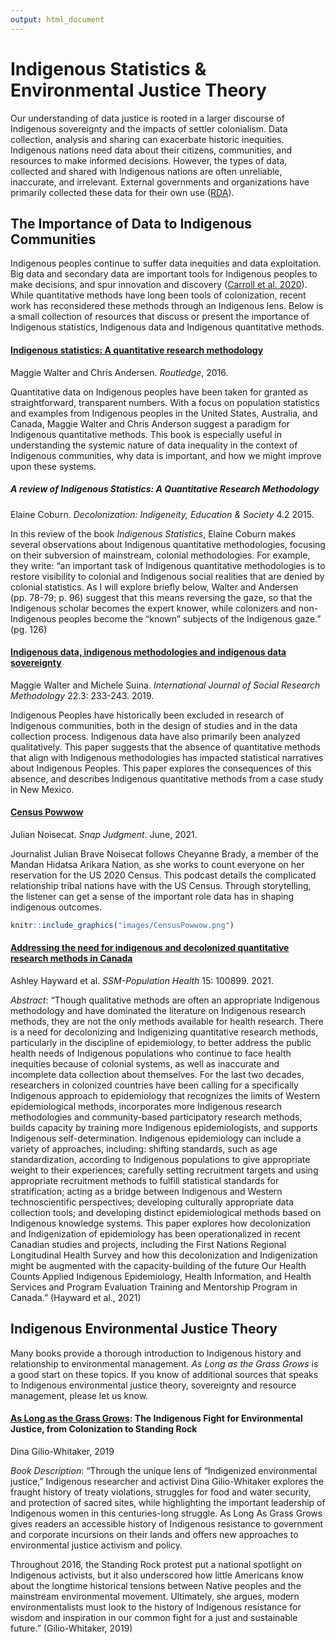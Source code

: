 ```yaml
---
output: html_document
---
```


# Indigenous Statistics & Environmental Justice Theory
Our understanding of data justice is rooted in a larger discourse of Indigenous sovereignty and the impacts of settler colonialism. Data collection, analysis and sharing can exacerbate historic inequities. Indigenous nations need data about their citizens, communities, and resources to make informed decisions. However, the types of data, collected and shared with Indigenous nations are often unreliable, inaccurate, and irrelevant. External governments and organizations have primarily collected these data for their own use ([RDA](https://www.rd-alliance.org/group/international-indigenous-data-sovereignty-ig/case-statement/international-indigenous-data)). 

## The Importance of Data to Indigenous Communities
Indigenous peoples continue to suffer data inequities and data exploitation. Big data and secondary data are important tools for Indigenous peoples to make decisions, and spur innovation and discovery ([Carroll et al. 2020](https://repository.oceanbestpractices.org/bitstream/handle/11329/1507/1158-8528-2-PB.pdf?sequence=1&isAllowed=y)). While quantitative methods have long been tools of colonization, recent work has reconsidered these methods through an Indigenous lens. Below is a small collection of resources that discuss or present the importance of Indigenous statistics, Indigenous data and Indigenous quantitative methods.

#### [Indigenous statistics: A quantitative research methodology](https://www.taylorfrancis.com/books/mono/10.4324/9781315426570/indigenous-statistics-maggie-walter-chris-andersen){-} 
Maggie Walter and Chris Andersen. *Routledge*, 2016. 

Quantitative data on Indigenous peoples have been taken for granted as straightforward, transparent numbers. With a focus on population statistics and examples from Indigenous peoples in the United States, Australia, and Canada, Maggie Walter and Chris Anderson suggest a paradigm for Indigenous quantitative methods. This book is especially useful in understanding the systemic nature of data inequality in the context of Indigenous communities, why data is important, and how we might improve upon these systems.

##### A review of Indigenous Statistics: A Quantitative Research Methodology {-} 
Elaine Coburn. *Decolonization: Indigeneity, Education & Society* 4.2 2015. 

In this review of the book *Indigenous Statistics*, Elaine Coburn makes several observations about Indigenous quantitative methodologies, focusing on their subversion of mainstream, colonial methodologies. For example, they write: "an important task of Indigenous quantitative methodologies is to restore visibility to colonial and Indigenous social realities that are denied by colonial statistics. As I will explore briefly below, Walter and Andersen (pp. 78-79; p. 96) suggest that this means reversing the gaze, so that the Indigenous scholar becomes the expert knower, while colonizers and non-Indigenous peoples become the “known” subjects of the Indigenous gaze." (pg. 126)


#### [Indigenous data, indigenous methodologies and indigenous data sovereignty](https://www.tandfonline.com/doi/full/10.1080/13645579.2018.1531228) {-}
Maggie Walter and Michele Suina. *International Journal of Social Research Methodology* 22.3: 233-243. 2019.

Indigenous Peoples have historically been excluded in research of Indigenous communities, both in the design of studies and in the data collection process. Indigenous data have also primarily been analyzed qualitatively. This paper suggests that the absence of quantitative methods that align with Indigenous methodologies has impacted statistical narratives about Indigenous Peoples. This paper explores the consequences of this absence, and describes Indigenous quantitative methods from a case study in New Mexico. 


#### [Census Powwow](https://open.spotify.com/episode/28040mhUkpvUtas8bd6rmE?si=e0j9BvQ5R9m3e0AGbZajSw) {-}
Julian Noisecat. *Snap Judgment*. June, 2021. 

Journalist Julian Brave Noisecat follows Cheyanne Brady, a member of the Mandan Hidatsa Arikara Nation, as she works to count everyone on her reservation for the US 2020 Census. This podcast details the complicated relationship tribal nations have with the US Census. Through storytelling, the listener can get a sense of the important role data has in shaping indigenous outcomes.

```r
knitr::include_graphics("images/CensusPowwow.png")

```


#### [Addressing the need for indigenous and decolonized quantitative research methods in Canada](https://www.sciencedirect.com/science/article/pii/S2352827321001749) {-}
Ashley Hayward et al. *SSM-Population Health* 15: 100899. 2021. 

*Abstract*: "Though qualitative methods are often an appropriate Indigenous methodology and have dominated the literature on Indigenous research methods, they are not the only methods available for health research. There is a need for decolonizing and Indigenizing quantitative research methods, particularly in the discipline of epidemiology, to better address the public health needs of Indigenous populations who continue to face health inequities because of colonial systems, as well as inaccurate and incomplete data collection about themselves. For the last two decades, researchers in colonized countries have been calling for a specifically Indigenous approach to epidemiology that recognizes the limits of Western epidemiological methods, incorporates more Indigenous research methodologies and community-based participatory research methods, builds capacity by training more Indigenous epidemiologists, and supports Indigenous self-determination. Indigenous epidemiology can include a variety of approaches, including: shifting standards, such as age standardization, according to Indigenous populations to give appropriate weight to their experiences; carefully setting recruitment targets and using appropriate recruitment methods to fulfill statistical standards for stratification; acting as a bridge between Indigenous and Western technoscientific perspectives; developing culturally appropriate data collection tools; and developing distinct epidemiological methods based on Indigenous knowledge systems. This paper explores how decolonization and Indigenization of epidemiology has been operationalized in recent Canadian studies and projects, including the First Nations Regional Longitudinal Health Survey and how this decolonization and Indigenization might be augmented with the capacity-building of the future Our Health Counts Applied Indigenous Epidemiology, Health Information, and Health Services and Program Evaluation Training and Mentorship Program in Canada." (Hayward et al., 2021)

## Indigenous Environmental Justice Theory
Many books provide a thorough introduction to Indigenous history and relationship to environmental management. *As Long as the Grass Grows* is a good start on these topics. If you know of additional sources that speaks to Indigenous environmental justice theory, sovereignty and resource management, please let us know.

#### [As Long as the Grass Grows](http://www.beacon.org/As-Long-as-Grass-Grows-P1445.aspx): The Indigenous Fight for Environmental Justice, from Colonization to Standing Rock {-}
Dina Gilio-Whitaker, 2019

*Book Description*: "Through the unique lens of “Indigenized environmental justice,” Indigenous researcher and activist Dina Gilio-Whitaker explores the fraught history of treaty violations, struggles for food and water security, and protection of sacred sites, while highlighting the important leadership of Indigenous women in this centuries-long struggle. As Long As Grass Grows gives readers an accessible history of Indigenous resistance to government and corporate incursions on their lands and offers new approaches to environmental justice activism and policy.

Throughout 2016, the Standing Rock protest put a national spotlight on Indigenous activists, but it also underscored how little Americans know about the longtime historical tensions between Native peoples and the mainstream environmental movement. Ultimately, she argues, modern environmentalists must look to the history of Indigenous resistance for wisdom and inspiration in our common fight for a just and sustainable future." (Gilio-Whitaker, 2019)